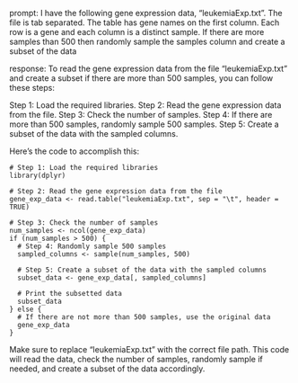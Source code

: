 prompt:
I have the following gene expression data, "leukemiaExp.txt". The file is tab separated. The table has gene names on the first column. Each row is a gene and each column is a distinct sample.  If there are more samples than 500 then randomly sample the samples column and create a subset of the data

response:
To read the gene expression data from the file "leukemiaExp.txt" and create a subset if there are more than 500 samples, you can follow these steps:

Step 1: Load the required libraries.
Step 2: Read the gene expression data from the file.
Step 3: Check the number of samples.
Step 4: If there are more than 500 samples, randomly sample 500 samples.
Step 5: Create a subset of the data with the sampled columns.

Here's the code to accomplish this:

```
# Step 1: Load the required libraries
library(dplyr)

# Step 2: Read the gene expression data from the file
gene_exp_data <- read.table("leukemiaExp.txt", sep = "\t", header = TRUE)

# Step 3: Check the number of samples
num_samples <- ncol(gene_exp_data)
if (num_samples > 500) {
  # Step 4: Randomly sample 500 samples
  sampled_columns <- sample(num_samples, 500)
  
  # Step 5: Create a subset of the data with the sampled columns
  subset_data <- gene_exp_data[, sampled_columns]
  
  # Print the subsetted data
  subset_data
} else {
  # If there are not more than 500 samples, use the original data
  gene_exp_data
}
```

Make sure to replace "leukemiaExp.txt" with the correct file path. This code will read the data, check the number of samples, randomly sample if needed, and create a subset of the data accordingly.
